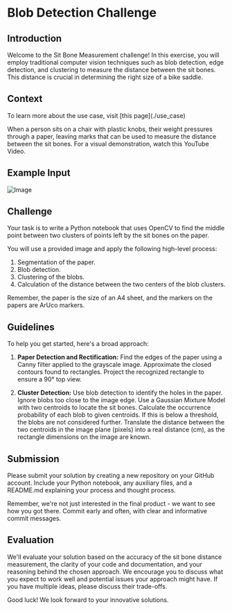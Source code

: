 
# Blob Detection Challenge

## Introduction

Welcome to the Sit Bone Measurement challenge! In this exercise, you will employ traditional computer vision techniques such as blob detection, edge detection, and clustering to measure the distance between the sit bones. This distance is crucial in determining the right size of a bike saddle.

## Context

<Callout type="info" emoji="ℹ️">
    To learn more about the use case, visit [this page](./use_case)
</Callout>

When a person sits on a chair with plastic knobs, their weight pressures through a paper, leaving marks that can be used to measure the distance between the sit bones. For a visual demonstration, watch this YouTube Video.


## Example Input

![Image](/challenges/blob.jpg)

## Challenge

Your task is to write a Python notebook that uses OpenCV to find the middle point between two clusters of points left by the sit bones on the paper.

You will use a provided image and apply the following high-level process:

1. Segmentation of the paper.
2. Blob detection.
3. Clustering of the blobs.
4. Calculation of the distance between the two centers of the blob clusters.

Remember, the paper is the size of an A4 sheet, and the markers on the papers are ArUco markers.

## Guidelines

To help you get started, here's a broad approach:

1. **Paper Detection and Rectification:** Find the edges of the paper using a Canny filter applied to the grayscale image. Approximate the closed contours found to rectangles. Project the recognized rectangle to ensure a 90° top view.

2. **Cluster Detection:** Use blob detection to identify the holes in the paper. Ignore blobs too close to the image edge. Use a Gaussian Mixture Model with two centroids to locate the sit bones. Calculate the occurrence probability of each blob to given centroids. If this is below a threshold, the blobs are not considered further. Translate the distance between the two centroids in the image plane (pixels) into a real distance (cm), as the rectangle dimensions on the image are known.

## Submission

Please submit your solution by creating a new repository on your GitHub account. Include your Python notebook, any auxiliary files, and a README.md explaining your process and thought process.

Remember, we're not just interested in the final product - we want to see how you got there. Commit early and often, with clear and informative commit messages.

## Evaluation

We'll evaluate your solution based on the accuracy of the sit bone distance measurement, the clarity of your code and documentation, and your reasoning behind the chosen approach. We encourage you to discuss what you expect to work well and potential issues your approach might have. If you have multiple ideas, please discuss their trade-offs.

Good luck! We look forward to your innovative solutions.
